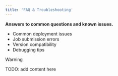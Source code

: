 ```yaml
---
title: 'FAQ & Troubleshooting'
---
```


**Answers to common questions and known issues.**

- Common deployment issues
- Job submission errors
- Version compatibility
- Debugging tips

> [!WARNING]
> TODO: add content here
